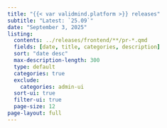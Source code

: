 ```yaml
---
title: "{{< var validmind.platform >}} releases"
subtitle: "Latest: `25.09`"
date: "September 3, 2025"
listing:
  contents: ../releases/frontend/**/pr-*.qmd
  fields: [date, title, categories, description]
  sort: "date desc"
  max-description-length: 300
  type: default
  categories: true
  exclude:
    categories: admin-ui
  sort-ui: true
  filter-ui: true
  page-size: 12
page-layout: full
---
```


```{=html}
<style>

// Pagination at the bottom of the page
.page-item.active .page-link {
  background-color: #de257e !important;
  border-color: #de257e !important;
  color: white !important;
}

li.page-item.active > a.page-link {
  background-color: #de257e !important;
  border-color: #de257e !important;
  color: white !important;
}

.page-item.active .page-link:hover {
  background-color: #f78ab2 !important; /* 50% lighter */
  border-color: #f78ab2 !important;
  color: #333 !important; /* contrast text */
}

.toc-actions {
  display: none !important;
}
</style>
```